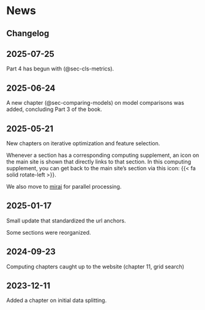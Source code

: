 # News {.unlisted .unnumbered}

## Changelog {.unlisted .unnumbered}

## 2025-07-25

Part 4 has begun with (@sec-cls-metrics). 

## 2025-06-24

A new chapter (@sec-comparing-models) on model comparisons was added, concluding Part 3 of the book.  

## 2025-05-21

New chapters on iterative optimization and feature selection. 

Whenever a section has a corresponding computing supplement, an icon on the main site is shown that directly links to that section.  In this computing supplement, you can get back to the main site's section via this icon: {{< fa solid rotate-left >}}.

We also move to [mirai](https://mirai.r-lib.org/index.html) for parallel processing. 

## 2025-01-17  {.unlisted .unnumbered}

Small update that standardized the url anchors. 

Some sections were reorganized. 

## 2024-09-23  {.unlisted .unnumbered}

Computing chapters caught up to the website (chapter 11, grid search)

## 2023-12-11  {.unlisted .unnumbered}

Added a chapter on initial data splitting. 


